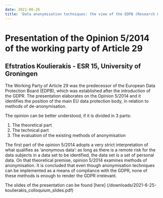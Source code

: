 ---
date: 2021-06-26
title: 'Data anonymisation techniques: the view of the EDPB (Research Colloquium presentation by Efstratios Koulierakis)'
---

# Presentation of the Opinion 5/2014 of the working party of Article 29
## Efstratios Koulierakis - ESR 15, University of Groningen

The Working Party of Article 29 was the predecessor of the European Data Protection Board (EDPB), which was established after the introduction of the GDPR. The presentation elaborates on the Opinion 5/2014 and it identifies the position of the main EU data protection body, in relation to methods of de-anonymisation.

The opinion can be better understood, if it is divided in 3 parts:

1. The theoretical part
1. The technical part
1. The evaluation of the existing methods of anonymisation

The first part of the opinion 5/2014 adopts a very strict interpretation of what qualifies as ‘anonymous data’: as long as there is a remote risk for the data subjects in a data set to be identified, the data set is a set of personal data. On that theoretical premise, opinion 5/2014 examines methods of anonymisation. It is concluded that even though anonymisation techniques can be implemented as a means of compliance with the GDPR, none of these methods is enough to render the GDPR irrelevant.

The slides of the presentation can be found [here] (/downloads/2021-6-25-koulierakis_colloquium_slides.pdf)

